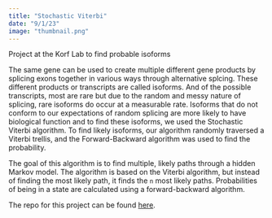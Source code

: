 ```yaml
---
title: "Stochastic Viterbi"
date: "9/1/23"
image: "thumbnail.png"
---
```


Project at the Korf Lab to find probable isoforms

The same gene can be used to create multiple different gene products by splicing exons together in various ways through alternative splcing. These different products or transcripts are called isoforms. And of the possible transcripts, most are rare but due to the random and messy nature of splicing, rare isoforms do occur at a measurable rate. Isoforms that do not conform to our expectations of random splicing are more likely to have biological function and to find these isoforms, we used the Stochastic Viterbi algorithm. To find likely isoforms, our algorithm randomly traversed a Viterbi trellis, and the Forward-Backward algorithm was used to find the probability.

The goal of this algorithm is to find multiple, likely paths through a hidden Markov model. The algorithm is based on the Viterbi algorithm, but instead of finding the most likely path, it finds the `n` most likely paths. Probabilities of being in a state are calculated using a forward-backward algorithm.

The repo for this project can be found [here](https://github.com/claire-hsieh/viterbi.git).
